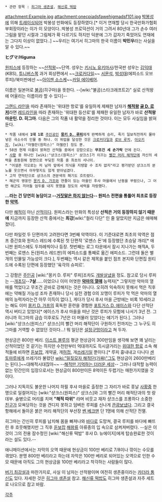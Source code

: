  * 관련 항목 : [[히그마 생존설]], [[해신류 떡밥]]

attachment:Example.jpg
attachment:onecpiadsfawehigmadsf101.jpg
[[박봉성]]에 의해 [[트레이싱]]되어 박봉성 만화에도 등장하였다.[* 이거 연재할 당시 한국만화가협회 부회장이라는 이가 이 모양이다..박봉성 프로덕션이 거의 그려서 80년대 그가 손수 여러 그림을 맡던 시절과 그림체가 확 다르기도 하지만 덕분에 그가 갑자기 죽었어도 연재에는 그다지 이상이 없었다..] ~~우리는 여기서 히그마의 한국 이름이 '''박민우'''라는 사실을 알 수 있다.~~

'''ヒグマ'''/'''Higuma'''

[[원피스(만화)|원피스]]에 등장하는 ~~[[산적왕]]~~단역. 성우는 [[키시노 유키마사]]/한국판 성우는 [[김익태]](KBS), [[투니버스]]쪽 과거 회상편에서 ~~[[크로커다일]]~~ [[서문석]], [[박성태]](에피소드 오브 루피)/북미판에선 ~~[[아이젠 소스케]]~~[[카일 에이베어]]. 

이름은 일본어로 [[불곰]](히구마)을 뜻한다. --[wiki:"불곰(스타크래프트2)" 실로 산적왕에 어울리는 이름이라 할 수 있다]--

[[그랜드 라인]]을 따라 존재하는 '위대한 항로'를 유일하게 제패한 남자가 '''[[해적왕]] [[골 D. 로저]]'''라면 [[레드라인]]을 따라 존재하는 '위대한 등산로'를 제패한 유일한 남자가 바로 '''산적왕 마운틴. D. 히그마'''. 다음은 그의 작품 내 활약을 정리한 것이다. 이는 모두 사실임을 밝혀둔다.


 * 작품 내에서 '''1대 1로''' [[주인공]]인 '''[[몽키 D. 루피]]'''에게 완벽하게 승리, 죽기 일보직전까지 몰아넣은 극소수의 인물 중 하나. 이 위업을 달성한 것은 [[크로커다일]]과 [[로브 루치]], [[아오키지]], [wiki:"마젤란(원피스)" 마젤란] 정도 뿐.
 * 58권 현재 이름이 밝혀진 산적들 중에서 강함으로는 '''무조건 세 손가락''' 안에 든다.
 * [[사황]] 중 하나인 [wiki:"샹크스(원피스)" 샹크스]가 이끄는 [[빨간 머리 해적단]]에 자신의 세력을 총동원해 정면으로 부딪힌 작품 중 최초의 사나이.
 * "어설픈 각오로는 저 남자 앞에서 의식을 지탱할 수 조차 없지"라고 평가받던 샹크스의 분노를 웃으면서 아무렇지도 않게 받아넘겼다.
 * 고작 연막탄으로 샹크스의 견문색의 패기도 흐트렸다.
 * 해군의 영웅인 [[몽키 D. 가프]]와 연줄이 있는 마을인 후샤 마을에서 난동을 부렸으나, 그 어떤 해군도 끼어들 엄두를 내지 못했을 정도의 세력을 자랑했다.


'''...라는 건 당연히 농담이고 --[[거짓말은 하지 않는다]]-- 원피스 전편을 통틀어 최초로 등장한 [[악역]].'''

다만 [[해적]]이 아닌 [[산적]]이다. 원피스라는 만화의 특성상 '''산적은 거의 등장하지 않기 때문에''' 지금까지 등장한 산적 중에서는 '''최강'''[wiki:"컬리 다단" 인 줄 알았지만 지금은 애매해졌다].

다만 파일럿 두 단편까지 고려한다면 3번째 악역이다. 이 기준대로면 최초의 악역은 점프 증간호와 원피스 레드에 수록된 첫 단편작 '로맨스 돈'에 등장했던 초승달 개리[* 애니판 원피스에도 두차례씩이나 등장. 첫번째는 로그 타운에서 잠시 지나가는 해적A, 두번째는 로맨스 돈(원피스 레드판)의 에피소드를 통째로 옮긴 에피소드. 그런데 둘은 별개의 인물일 가능성이 크다.], 두번째는 역시 같은 제목을 붙인 점프 본지와 단편집 원티드에 수록된 단편에 등장했던 '육각의 슈피르'.

그 강함은 [[주인공]] [wiki:"몽키 D. 루피" 루피]조차도 [[개발살]]냈을 정도. 참고로 당시 루피는 --[[개초딩]]--'''7살'''……이었으나 이미 어엿한 '''[[악마의 열매]]''' 능력자[* 그렇지만 악마의 열매를 먹었다고 무조건 곧바로 강해지는 것은 아니다. 오히려 익숙하지 못해서 먹은 직후에는 약해질 가능성 조차 존재하니 당시 실전 경험 0의 꼬맹이 루피가 막 먹은 악마의 열매의 능력자라는건 아무 이득이 없다.], 게다가 당시 후샤 마을 근방에는 비록 10세라고는 해도 이미 [[몽키 D. 가프]]의 혹독한 훈련을 경험한 [[포트거스 D. 에이스]]와 다단 산적단 역시 버티고 있었다[* 에이스가 후샤 마을을 떠난 것은 루피가 모험에 나서기 3년 전. 그러니까 히그마의 급습 이후로도 7년은 더 머물러 있었다는 얘기가 된다.]. 그러나 [wiki:"샹크스(원피스)" 샹크스]의 빨간 머리 해적단이 구원하기 전까지는 그 누구도 히그마를 거역할 수 없었던 것이다…! 뭐 일단은 [[설정구멍]]이라고 쳐 두자.

현상금은 800만 베리. [[이스트 블루]]의 평균 현상금이 300만임을 생각해 보면 꽤 날리는 산적이었던 것 같기는 하지만 수천만부터 억대까지도 득시글거리는 [[위대한 항로]] 소속 해적들에 비하면 [[듣보잡]], 개약골, 개[[허접]], 개[[쓰레기]]일 뿐이다.[* 루피 흉내내고 다니다 [[센토마루]]에게 쓰레기라 불렸던 [[wiki:"밀짚모자 해적단(가짜)"그]]도 현상금이 2600만베리는 된다.]~~대해적시대잖아~~ --[[나를 술푸게 하는 세상|해적만 기억하는 더러운 세상]]-- 그러나 대적할 능력이 없는 민간인의 입장으로서는 현상금이 800만이든 8억이든 두렵기는 매한가지였을 것이다.

그러나 지독히도 불운한 나머지 하필 후샤 마을로 출정한 그 자리가 바로 훗날 [[사황]]중 한명으로 일컬어지는 [wiki:"샹크스(원피스)" 샹크스]와 그의 빨간 머리 해적단과의 첫 랑데부. 술병으로 머리를 치며 '''"해적 따위"''' 라며 비웃고 재차 샹크스를 조롱하다 소중한 [[친구]]가 모욕당하는 것을 견디지 못하고 덤벼든 루피를 신나게 [[관광]]보냈다. 그리고 결국 항해에서 돌아온 붉은 머리 해적단의 부선장 [[벤 베크맨]] 단 1명에 의해 산적단 전멸. 

히그마는 간신히 루피를 납치해 몸을 빠져나와 [[바다]]로 도망쳐, 결국 루피를 바다에 빠뜨린 후 흐뭇해했지만 그 직후 [[듣보잡]] [[해왕류]] 아류종의 입 속으로 삼켜져버렸다. --실은 이것이 그의 전용 잠수정인 [wiki:"해신류 떡밥" 후샤 D. 뉴에이지]에게 탑승완료한 것이라는 설도 있다.--

애니메이션에서는 자막의 오역 때문에 현상금이 100만 베리로 7/8이나 깎이는 수모를 겪었다. 분명 800만 베리라고 하는데 자막은 100만 베리로 되어있는 오역으로 인한 수모 때문에 아직도 그의 현상금을 100만 베리라고 착각하는 사람들이 많다.

[[버기 최강설]]과 마찬가지로, 사실 이 남자는 산적왕이며 여전히 생존중이라는 [[카더라 통신]]도 있다. 자세한 것은 [[히그마 생존설]] 참고. [[해신류 떡밥]]도 히그마 생존설과 자주 세트로 나오므로 참고 바람.

[[각주]]
